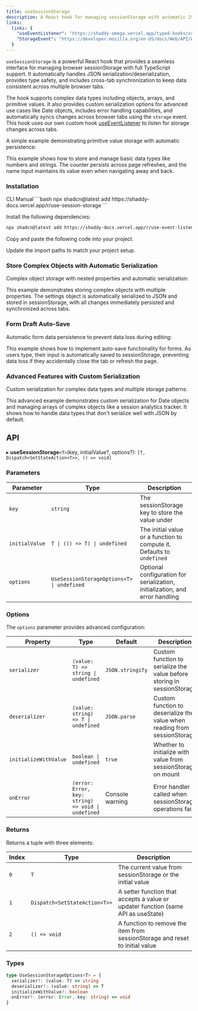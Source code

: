 ```yaml
---
title: useSessionStorage
description: A React hook for managing sessionStorage with automatic JSON serialization, type safety, and cross-tab synchronization.
links:
  links: {
    "useEventListener": "https://shaddy-omega.vercel.app/typed-hooks/use-event-listener",
    "StorageEvent": "https://developer.mozilla.org/en-US/docs/Web/API/Window/storage_event",
  }
---
```


`useSessionStorage` is a powerful React hook that provides a seamless interface for managing browser sessionStorage with full TypeScript support. It automatically handles JSON serialization/deserialization, provides type safety, and includes cross-tab synchronization to keep data consistent across multiple browser tabs.

The hook supports complex data types including objects, arrays, and primitive values. It also provides custom serialization options for advanced use cases like Date objects, includes error handling capabilities, and automatically syncs changes across browser tabs using the `storage` event. This hook uses our own custom hook [useEventListener](https://shaddy-omega.vercel.app/typed-hooks/use-event-listener) to listen for storage changes across tabs.

A simple example demonstrating primitive value storage with automatic persistence:

<ComponentPreview name="use-session-storage-basic-example" />

This example shows how to store and manage basic data types like numbers and strings. The counter persists across page refreshes, and the name input maintains its value even when navigating away and back.

### Installation

<CodeTabs>

<TabsList>
  <TabsTrigger value="cli">CLI</TabsTrigger>
  <TabsTrigger value="manual">Manual</TabsTrigger>
</TabsList>

<TabsContent value="cli">
```bash
npx shadcn@latest add https://shaddy-docs.vercel.app/r/use-session-storage
```

</TabsContent>

<TabsContent value="manual">

<Steps>

<Step>Install the following dependencies:</Step>

```bash
npx shadcn@latest add https://shaddy-docs.vercel.app/r/use-event-listener
```

<Step>Copy and paste the following code into your project.</Step>

<ComponentSource name="use-local-storage" />

<Step>Update the import paths to match your project setup.</Step>

</Steps>

</TabsContent>

</CodeTabs>

### Store Complex Objects with Automatic Serialization

Complex object storage with nested properties and automatic serialization:

<ComponentPreview name="use-session-storage-settings-example" />

This example demonstrates storing complex objects with multiple properties. The settings object is automatically serialized to JSON and stored in sessionStorage, with all changes immediately persisted and synchronized across tabs.

### Form Draft Auto-Save

Automatic form data persistence to prevent data loss during editing:

<ComponentPreview name="use-session-storage-form-example" />

This example shows how to implement auto-save functionality for forms. As users type, their input is automatically saved to sessionStorage, preventing data loss if they accidentally close the tab or refresh the page.

### Advanced Features with Custom Serialization

Custom serialization for complex data types and multiple storage patterns:

<ComponentPreview name="use-session-storage-advanced-example" />

This advanced example demonstrates custom serialization for Date objects and managing arrays of complex objects like a session analytics tracker. It shows how to handle data types that don't serialize well with JSON by default.


## API

▸ **useSessionStorage**`<T>`(key, initialValue?, options?): `[T, Dispatch<SetStateAction<T>>, () => void]`

### Parameters

| Parameter | Type | Description |
| --- | --- | --- |
| `key` | `string` | The sessionStorage key to store the value under |
| `initialValue` | `T \| (() => T) \| undefined` | The initial value or a function to compute it. Defaults to `undefined` |
| `options` | `UseSessionStorageOptions<T> \| undefined` | Optional configuration for serialization, initialization, and error handling |

### Options

The `options` parameter provides advanced configuration:

| Property | Type | Default | Description |
| --- | --- | --- | --- |
| `serializer` | `(value: T) => string \| undefined` | `JSON.stringify` | Custom function to serialize the value before storing in sessionStorage |
| `deserializer` | `(value: string) => T \| undefined` | `JSON.parse` | Custom function to deserialize the value when reading from sessionStorage |
| `initializeWithValue` | `boolean \| undefined` | `true` | Whether to initialize with value from sessionStorage on mount |
| `onError` | `(error: Error, key: string) => void \| undefined` | Console warning | Error handler called when sessionStorage operations fail |

### Returns

Returns a tuple with three elements:

| Index | Type | Description |
| --- | --- | --- |
| `0` | `T` | The current value from sessionStorage or the initial value |
| `1` | `Dispatch<SetStateAction<T>>` | A setter function that accepts a value or updater function (same API as useState) |
| `2` | `() => void` | A function to remove the item from sessionStorage and reset to initial value |

### Types

```typescript
type UseSessionStorageOptions<T> = {
  serializer?: (value: T) => string
  deserializer?: (value: string) => T
  initializeWithValue?: boolean
  onError?: (error: Error, key: string) => void
}
```
